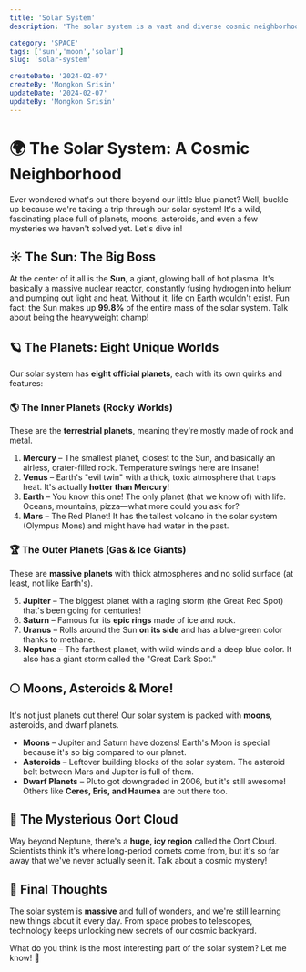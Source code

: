 ```yaml
---
title: 'Solar System'
description: 'The solar system is a vast and diverse cosmic neighborhood, home to planets, moons, and mysteries waiting to be explored.'

category: 'SPACE'
tags: ['sun','moon','solar']
slug: 'solar-system'

createDate: '2024-02-07'
createBy: 'Mongkon Srisin'
updateDate: '2024-02-07'
updateBy: 'Mongkon Srisin'
---
```

# 🌍 The Solar System: A Cosmic Neighborhood

Ever wondered what's out there beyond our little blue planet? Well, buckle up because we're taking a trip through our solar system! It's a wild, fascinating place full of planets, moons, asteroids, and even a few mysteries we haven't solved yet. Let's dive in!

## ☀️ The Sun: The Big Boss

At the center of it all is the **Sun**, a giant, glowing ball of hot plasma. It's basically a massive nuclear reactor, constantly fusing hydrogen into helium and pumping out light and heat. Without it, life on Earth wouldn't exist. Fun fact: the Sun makes up **99.8%** of the entire mass of the solar system. Talk about being the heavyweight champ!

## 🪐 The Planets: Eight Unique Worlds

Our solar system has **eight official planets**, each with its own quirks and features:

### 🌎 The Inner Planets (Rocky Worlds)
These are the **terrestrial planets**, meaning they're mostly made of rock and metal.

1. **Mercury** – The smallest planet, closest to the Sun, and basically an airless, crater-filled rock. Temperature swings here are insane!
2. **Venus** – Earth's "evil twin" with a thick, toxic atmosphere that traps heat. It's actually **hotter than Mercury**!
3. **Earth** – You know this one! The only planet (that we know of) with life. Oceans, mountains, pizza—what more could you ask for?
4. **Mars** – The Red Planet! It has the tallest volcano in the solar system (Olympus Mons) and might have had water in the past.

### 🏆 The Outer Planets (Gas & Ice Giants)
These are **massive planets** with thick atmospheres and no solid surface (at least, not like Earth's).

5. **Jupiter** – The biggest planet with a raging storm (the Great Red Spot) that's been going for centuries!
6. **Saturn** – Famous for its **epic rings** made of ice and rock.
7. **Uranus** – Rolls around the Sun **on its side** and has a blue-green color thanks to methane.
8. **Neptune** – The farthest planet, with wild winds and a deep blue color. It also has a giant storm called the "Great Dark Spot."

## 🌕 Moons, Asteroids & More!

It's not just planets out there! Our solar system is packed with **moons**, asteroids, and dwarf planets.

- **Moons** – Jupiter and Saturn have dozens! Earth's Moon is special because it's so big compared to our planet.
- **Asteroids** – Leftover building blocks of the solar system. The asteroid belt between Mars and Jupiter is full of them.
- **Dwarf Planets** – Pluto got downgraded in 2006, but it's still awesome! Others like **Ceres, Eris, and Haumea** are out there too.

## 🌠 The Mysterious Oort Cloud

Way beyond Neptune, there's a **huge, icy region** called the Oort Cloud. Scientists think it's where long-period comets come from, but it's so far away that we've never actually seen it. Talk about a cosmic mystery!

## 🚀 Final Thoughts

The solar system is **massive** and full of wonders, and we're still learning new things about it every day. From space probes to telescopes, technology keeps unlocking new secrets of our cosmic backyard.

What do you think is the most interesting part of the solar system? Let me know! 🚀
